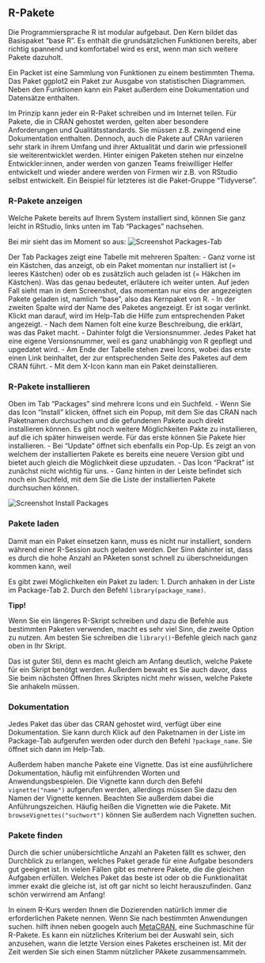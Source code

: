 ## R-Pakete 
Die Programmiersprache R ist modular aufgebaut. Den Kern bildet das Basispaket "base R". Es enthält die grundsätzlichen Funktionen bereits, aber richtig spannend und komfortabel wird es erst, wenn man sich weitere Pakete dazuholt. 

Ein Packet ist eine Sammlung von Funktionen zu einem bestimmten Thema. Das Paket ggplot2 ein Paket zur Ausgabe von statistischen Diagrammen. Neben den Funktionen kann ein Paket außerdem eine Dokumentation und Datensätze enthalten.

Im Prinzip kann jeder ein R-Paket schreiben und im Internet teilen. Für Pakete, die in CRAN gehostet werden, gelten aber besondere Anforderungen und Qualitätsstandards. Sie müssen z.B. zwingend eine Dokumentation enthalten. Dennoch, auch die Pakete auf CRAn variieren sehr stark in ihrem Umfang und ihrer Aktualität und darin wie prfessionell sie weiterentwicklet werden. Hinter einigen Paketen stehen nur einzelne Entwickler:innen, ander werden von ganzen Teams freiwilliger Helfer entwickelt und wieder andere werden von Firmen wir z.B. von RStudio selbst entwickelt. Ein Beispiel für letzteres ist die Paket-Gruppe "Tidyverse". 

### R-Pakete anzeigen
Welche Pakete bereits auf Ihrem System installiert sind, können Sie ganz leicht in RStudio, links unten im Tab "Packages" nachsehen.

Bei mir sieht das im Moment so aus:
<img src="images/screenshot_packages.png" alt="Screenshot Packages-Tab">

Der Tab Packages zeigt eine Tabelle mit mehreren Spalten: 
- Ganz vorne ist ein Kästchen, das anzeigt, ob ein Paket momentan nur installiert ist (= leeres Kästchen) oder ob es zusätzlich auch geladen ist (= Häkchen im Kästchen). Was das genau bedeutet, erläutere ich weiter unten. Auf jeden Fall sieht man in dem Screenshot, das momentan nur eins der angezeigten Pakete geladen ist, namlich "base", also das Kernpaket von R.
- In der zweiten Spalte wird der Name des Paketes angezeigt. Er ist sogar verlinkt. Klickt man darauf, wird im Help-Tab die Hilfe zum entsprechenden Paket angezeigt. 
- Nach dem Namen folt eine kurze Beschreibung, die erklärt, was das Paket macht. 
- Dahinter folgt die Versionsnummer. Jedes Paket hat eine eigene Versionsnummer, weil es ganz unabhängig von R gepflegt und upgedatet wird. 
- Am Ende der Tabelle stehen zwei Icons, wobei das erste einen Link beinhaltet, der zur entsprechenden Seite des Paketes auf dem CRAN führt. 
- Mit dem X-Icon kann man ein Paket deinstallieren.


### R-Pakete installieren
Oben im Tab "Packages" sind mehrere Icons und ein Suchfeld.
- Wenn Sie das Icon "Install" klicken, öffnet sich ein Popup, mit dem Sie das CRAN nach Paketnamen durchsuchen und die gefundenen Pakete auch direkt installieren können. Es gibt noch weitere Möglichkeiten Pakte zu installieren, auf die ich später hinweisen werde. Für das erste können Sie Pakete hier installieren.
- Bei "Update" öffnet sich ebenfalls ein Pop-Up. Es zeigt an von welchem der installierten Pakete es bereits eine neuere Version gibt und bietet auch gleich die Möglichkeit diese upzudaten.
- Das Icon "Packrat" ist zunächst nicht wichtig für uns.
- Ganz hinten in der Leiste befindet sich noch ein Suchfeld, mit dem Sie die Liste der installierten Pakete durchsuchen können.

<img src="images/screenshot_install_packages.png" alt="Screenshot Install Packages">


### Pakete laden
Damit man ein Paket einsetzen kann, muss es nicht nur installiert, sondern während einer R-Session auch geladen werden. Der Sinn dahinter ist, dass es durch die hohe Anzahl an PAketen sonst schnell zu überschneidungen kommen kann, weil 

Es gibt zwei Möglichkeiten ein Paket zu laden:
1. Durch anhaken in der Liste im Package-Tab
2. Durch den Befehl `library(package_name)`. 


**Tipp!**

Wenn Sie ein längeres R-Skript schreiben und dazu die Befehle aus bestimmten Paketen verwenden, macht es sehr viel Sinn, die zweite Option zu nutzen. Am besten Sie schreiben die `library()`-Befehle gleich nach ganz oben in Ihr Skript.

Das ist guter Stil, denn es macht gleich am Anfang deutlich, welche Pakete für ein Skript benötgt werden. Außerdem bewaht es Sie auch davor, dass Sie beim nächsten Öffnen Ihres Skriptes nicht mehr wissen, welche Pakete Sie anhakeln müssen.


### Dokumentation
Jedes Paket das über das CRAN gehostet wird, verfügt über eine Dokumentation. Sie kann durch Klick auf den Paketnamen in der Liste im Package-Tab aufgerufen werden oder durch den Befehl `?package_name`. Sie öffnet sich dann im Help-Tab.

Außerdem haben manche Pakete eine Vignette. Das ist eine ausführlichere Dokumentation, häufig mit einführenden Worten und Anwendungsbespielen. Die Vignette kann durch den Befehl `vignette("name")` aufgerufen werden, allerdings müssen Sie dazu den Namen der Vignette kennen. Beachten Sie außerdem dabei die Anführungszeichen. Häufig heißen die Vignetten wie die Pakete. Mit `browseVignettes("suchwort")` können Sie außerdem nach Vignetten suchen.


### Pakete finden
Durch die schier unübersichtliche Anzahl an Paketen fällt es schwer, den Durchblick zu erlangen, welches Paket gerade für eine Aufgabe besonders gut geeignet ist. In vielen Fällen gibt es mehrere Pakete, die die gleichen Aufgaben erfüllen. Welches Paket das beste ist oder ob die Funktionalität immer exakt die gleiche ist, ist oft gar nicht so leicht herauszufinden. Ganz schön verwirrend am Anfang!

In einem R-Kurs werden Ihnen die Dozierenden natürlich immer die erforderlichen Pakete nennen. Wenn Sie nach bestimmten Anwendungen suchen. hilft ihnen neben googeln auch [MetaCRAN](https://www.r-pkg.org/), eine Suchmaschine für R-Pakete. Es kann ein nützliches Kriterium bei der Auswahl sein, sich anzusehen, wann die letzte Version eines Paketes erscheinen ist. Mit der Zeit werden Sie sich einen Stamm nützlicher PAkete zusammensammeln.
